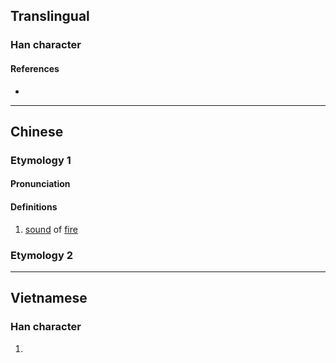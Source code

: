 {{character info}}
==Translingual==

===Han character===
{{Han char|rn=86|rad=火|as=04|sn=8|four=|canj=FQJ|ids=⿰火丰}}

====References====
* {{Han ref|kx=0667.150|dkj=18912|dj=1076.230|hdz=32191.020|uh=7090|ud=28816}}

----

==Chinese==
{{zh-forms}}

===Etymology 1===

====Pronunciation====
{{zh-pron
|m=pàng
|c=pong3
|mc=
|oc=
|ma=
|cat=n
}}

====Definitions====
{{zh-hanzi}}

# [[sound]] of [[fire]]

===Etymology 2===
{{zh-see|烽|a}}

----

==Vietnamese==

===Han character===
{{vi-readings|rs=火04| hanviet = phừng}}

# {{rfdef|vi|sort=火04}}